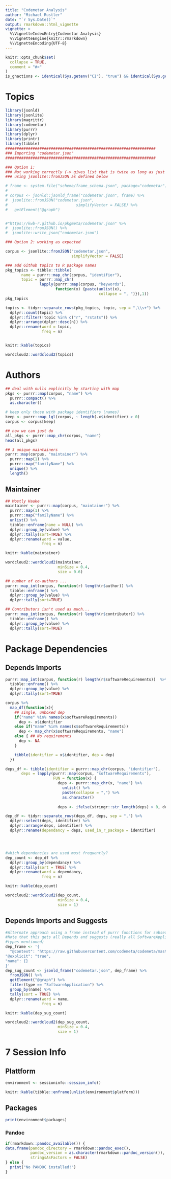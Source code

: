 ```yaml
---
title: "Codemetar Analysis"
author: "Michael Rustler"
date: "`r Sys.Date()`"
output: rmarkdown::html_vignette
vignette: >
  %\VignetteIndexEntry{Codemetar Analysis}
  %\VignetteEngine{knitr::rmarkdown}
  %\VignetteEncoding{UTF-8}
---
```


```r
knitr::opts_chunk$set(
  collapse = TRUE,
  comment = "#>"
)
is_ghactions <- identical(Sys.getenv("CI"), "true") && identical(Sys.getenv("GH-ACTIONS_KWB-R"), TRUE)

```

# Topics

```r

library(jsonld)
library(jsonlite)
library(magrittr)
library(codemetar)
library(purrr)
library(dplyr)
library(printr)
library(tibble)
##################################################################
### Importing "codemetar.json" 
##################################################################

### Option 1:
### Not working correctly (-> gives list that is twice as long as just
### using jsonlite::fromJSON as defined below

# frame <- system.file("schema/frame_schema.json", package="codemetar")
# 
# corpus <- jsonld::jsonld_frame("codemetar.json", frame) %>%
#  jsonlite::fromJSON("codemetar.json",
#                              simplifyVector = FALSE) %>%
#   getElement("@graph")


#"https://kwb-r.github.io/pkgmeta/codemetar.json" %>%  
#  jsonlite::fromJSON() %>% 
#  jsonlite::write_json("codemetar.json")

### Option 2: working as expected

corpus <- jsonlite::fromJSON("codemetar.json",
                             simplifyVector = FALSE)

### add Github topics to R package names
pkg_topics <- tibble::tibble(
       name = purrr::map_chr(corpus, "identifier"),
       topic = purrr::map_chr(
               lapply(purrr::map(corpus, "keywords"), 
                      function(x) {paste(unlist(x), 
                                         collapse = ", ")}),1))
pkg_topics

```

```r
topics <- tidyr::separate_rows(pkg_topics, topic, sep = ",\\s+") %>% 
  dplyr::count(topic) %>% 
  dplyr::filter(!topic %in% c("r", "rstats")) %>% 
  dplyr::arrange(dplyr::desc(n)) %>% 
  dplyr::rename(word = topic,
                freq = n) 


knitr::kable(topics)


```

```r
wordcloud2::wordcloud2(topics)
```


# Authors

```r

## deal with nulls explicitly by starting with map
pkgs <- purrr::map(corpus, "name") %>%
  purrr::compact() %>%
  as.character()

# keep only those with package identifiers (names)
keep <- purrr::map_lgl(corpus, ~ length(.x$identifier) > 0)
corpus <- corpus[keep]

## now we can just do
all_pkgs <- purrr::map_chr(corpus, "name")
head(all_pkgs)

## 3 unique maintainers
purrr::map(corpus, "maintainer") %>%  
  purrr::map(1) %>%  
  purrr::map("familyName") %>% 
  unique() %>%
  length()

```

## Maintainer

```r
## Mostly Hauke
maintainer <- purrr::map(corpus, "maintainer") %>%  
  purrr::map(1) %>%  
  purrr::map("familyName") %>%
  unlist() %>% 
  tibble::enframe(name = NULL) %>%
  dplyr::group_by(value) %>%
  dplyr::tally(sort=TRUE) %>%
  dplyr::rename(word = value,
                freq = n) 

knitr::kable(maintainer)

```

```r
wordcloud2::wordcloud2(maintainer,
                       minSize = 0.4, 
                       size = 0.6)
```


```r
## number of co-authors ...
purrr::map_int(corpus, function(r) length(r$author)) %>%
  tibble::enframe() %>%
  dplyr::group_by(value) %>%
  dplyr::tally(sort=TRUE) 

## Contributors isn't used as much...
purrr::map_int(corpus, function(r) length(r$contributor)) %>%
  tibble::enframe() %>%
  dplyr::group_by(value) %>%
  dplyr::tally(sort=TRUE)

```

# Package Dependencies


## Depends Imports

```r
purrr::map_int(corpus, function(r) length(r$softwareRequirements))  %>%
  tibble::enframe() %>%
  dplyr::group_by(value) %>%
  dplyr::tally(sort=TRUE)

corpus %>%
  map_df(function(x){
    ## single, unboxed dep
    if("name" %in% names(x$softwareRequirements))
      dep <- x$identifier
    else if("name" %in% names(x$softwareRequirements))
      dep <- map_chr(x$softwareRequirements, "name")
    else { ## No requirements
      dep <- NA
    }

    tibble(identifier = x$identifier, dep = dep)
  }) 

deps_df <- tibble(identifier = purrr::map_chr(corpus, "identifier"),
       deps = lapply(purrr::map(corpus, "softwareRequirements"), 
                     FUN = function(x) {
                       deps <- purrr::map_chr(x, "name") %>%  
                         unlist() %>%  
                         paste(collapse = ",") %>% 
                         as.character()
                       
                       deps <- ifelse(stringr::str_length(deps) > 0, deps, NA_character_)}))

dep_df <- tidyr::separate_rows(deps_df, deps, sep = ",") %>% 
  dplyr::select(deps, identifier) %>%
  dplyr::arrange(deps, identifier) %>% 
  dplyr::rename(dependancy = deps, used_in_r_package = identifier)




#which dependencies are used most frequently?
dep_count <- dep_df %>%
  dplyr::group_by(dependancy) %>%
  dplyr::tally(sort = TRUE) %>%
  dplyr::rename(word = dependancy,
                freq = n)

knitr::kable(dep_count)

```

```r
wordcloud2::wordcloud2(dep_count,
                       minSize = 0.4, 
                       size = 1)
```

## Depends Imports and Suggests

```r
#Alternate approach using a frame instead of purrr functions for subsetting the
#Note that this gets all Depends and suggests (really all SoftwareApplication
#types mentioned)
dep_frame <- '{
  "@context": "https://raw.githubusercontent.com/codemeta/codemeta/master/codemeta.jsonld",
"@explicit": "true",
"name": {}
}'
dep_sug_count <- jsonld_frame("codemetar.json", dep_frame) %>%
  fromJSON() %>%
  getElement("@graph") %>%
  filter(type == "SoftwareApplication") %>%
  group_by(name) %>%
  tally(sort = TRUE) %>%
  dplyr::rename(word = name,
                freq = n) 

knitr::kable(dep_sug_count)

```

```r
wordcloud2::wordcloud2(dep_sug_count,
                       minSize = 0.4, 
                       size = 1)
```

# 7 Session Info 

## Plattform

```r
environment <- sessioninfo::session_info()  

knitr::kable(tibble::enframe(unlist(environment$platform)))

```

## Packages

```r

print(environment$packages)

```

### Pandoc

```r

if(rmarkdown::pandoc_available()) {
data.frame(pandoc_directory = rmarkdown::pandoc_exec(),
           pandoc_version = as.character(rmarkdown::pandoc_version()), 
           stringsAsFactors = FALSE)
} else {
  print("No PANDOC installed!")
}

```
